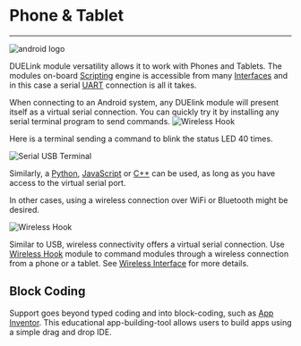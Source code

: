# Phone & Tablet

---

![android logo](pathname:///img/android-logo.png)

DUELink module versatility allows it to work with Phones and Tablets. The modules on-board [Scripting](../engine/scripting) engine is accessible from many [Interfaces](../interface/intro) and in this case a serial [UART](../interface/uart) connection is all it takes.

When connecting to an Android system, any DUElink module will present itself as a virtual serial connection. You can quickly try it by installing any serial terminal program to send commands.
![Wireless Hook](pathname:///img/android-usbhook.png)

Here is a terminal sending a command to blink the status LED 40 times.

![Serial USB Terminal](pathname:///img/serial-usb.png)

Similarly, a [Python](../language/python), [JavaScript](../language/javascript) or [C++](../language/cpp) can be used, as long as you have access to the virtual serial port.

In other cases, using a wireless connection over WiFi or Bluetooth might be desired.

![Wireless Hook](pathname:///img/android-wirelesshook.png)

Similar to USB, wireless connectivity offers a virtual serial connection. Use [Wireless Hook](../catalog/accessory/wireless-hook) module to command modules through a wireless connection from a phone or a tablet. See [Wireless Interface](../interface/wireless) for more details.

## Block Coding

Support goes beyond typed coding and into block-coding, such as [App Inventor](../language/app-inventor). This educational app-building-tool allows users to build apps using a simple drag and drop IDE.
